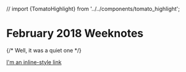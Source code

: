 // import {TomatoHighlight} from '../../components/tomato_highlight';

<CSSLinks />

# February 2018 Weeknotes

{/* <TomatoHighlight>Well, it was a quiet one</TomatoHighlight> */}

[I'm an inline-style link](../xx2233)
